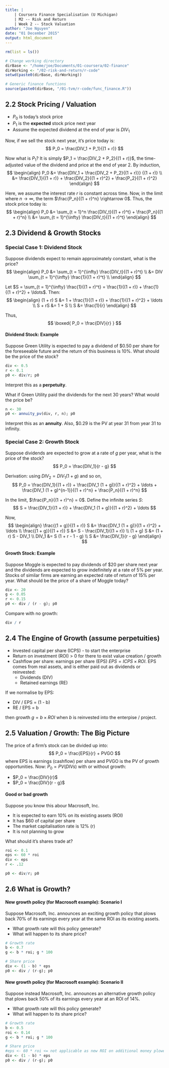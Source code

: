 ```yaml
---
title: |
    | Coursera Finance Specialisation (U Michigan)
    | M2 -- Risk and Return
    | Week 2 -- Stock Valuation
author: "Joe Nguyen"
date: "01 December 2015"
output: html_document
---
```


```r
rm(list = ls())

# Change working directory
dirBase <- "/home/joe/Documents/01-coursera/02-finance"
dirWorking <- "/02-risk-and-return/r-code"
setwd(paste0(dirBase, dirWorking))

# Generic finance functions
source(paste0(dirBase, "/01-tvm/r-code/func_finance.R"))
```


## 2.2 Stock Pricing / Valuation

- $P_0$ is today's stock price
- $P_1$ is the **expected** stock price next year
- Assume the expected dividend at the end of year is $DIV_1$

Now, if we sell the stock next year, it's price today is:
$$
P_0 = \frac{DIV_1 + P_1}{(1 + r)}
$$

Now what is $P_1$? It is simply $P_1 = \frac{DIV_2 + P_2}{(1 + r)}$, the time-adjusted value of the dividend and price at the end of year 2. By induction,
$$
\begin{align}
P_0 &= \frac{DIV_1 + \frac{DIV_2 + P_2}{(1 + r)}} {(1 + r)} \\
    &= \frac{DIV_1}{(1 + r)} + \frac{DIV_2}{(1 + r)^2} + \frac{P_2}{(1 + r)^2}
\end{align}
$$

Here, we assume the interest rate $r$ is constant across time. Now, in the limit where $n \rightarrow \infty$, the term $\frac{P_n}{(1 + r)^n} \rightarrow 0$. Thus, the stock price today is:
$$
\begin{align}
P_0 &= \sum_{t = 1}^n \frac{DIV_t}{(1 + r)^t} +  \frac{P_n}{(1 + r)^n} \\
    &= \sum_{t = 1}^{\infty} \frac{DIV_t}{(1 + r)^t}
\end{align}
$$


## 2.3 Dividend & Growth Stocks

### Special Case 1: Dividend Stock

Suppose dividends expect to remain approximately constant, what is the price?
$$
\begin{align}
P_0 &= \sum_{t = 1}^{\infty} \frac{DIV_t}{(1 + r)^t} \\
    &= DIV \sum_{t = 1}^{\infty} \frac{1}{(1 + r)^t} \\
\end{align}
$$

Let $S = \sum_{t = 1}^{\infty} \frac{1}{(1 + r)^t} = \frac{1}{(1 + r)} + \frac{1}{(1 + r)^2} + \ldots$. Then:
$$
\begin{align}
(1 + r) S &= 1 + \frac{1}{(1 + r)} + \frac{1}{(1 + r)^2} + \ldots \\
 S + rS   &= 1 + S \\
 S        &= \frac{1}{r}
\end{align}
$$

Thus,
$$
\boxed{ P_0 = \frac{DIV}{r} }
$$


#### Dividend Stock: Example

Suppose Green Utility is expected to pay a dividend of $0.50 per share for the foreseeable future and the return of this business is 10%. What should be the price of the stock?

```r
div <- 0.5
r <- 0.1
p0 <- div/r; p0
```
Interpret this as a **perpetuity**.

What if Green Utility paid the dividends for the next 30 years? What would the price be?
```r
n <- 30
p0 <- annuity_pv(div, r, n); p0
```
Interpret this as an **annuity**. Also, $0.29 is the PV at year 31 from year 31 to infinity.


### Special Case 2: Growth Stock

Suppose dividends are expected to grow at a rate of $g$ per year, what is the price of the stock?
$$
P_0 = \frac{DIV_1}{r - g}
$$

Derivation: using $DIV_2 = DIV_1 (1 + g)$ and so on,
$$
P_0 = \frac{DIV_1}{(1 + r)} + \frac{DIV_1 (1 + g)}{(1 + r)^2} + \ldots + \frac{DIV_1 (1 + g)^{n-1}}{(1 + r)^n} + \frac{P_n}{(1 + r)^n}
$$

In the limit, $\frac{P_n}{(1 + r)^n} = 0$. Define the infinite series $S$:
$$
S = \frac{DIV_1}{(1 + r)} + \frac{DIV_1 (1 + g)}{(1 + r)^2} + \ldots
$$

Now,
$$
\begin{align}
\frac{(1 + g)}{(1 + r)} S &= \frac{DIV_1 (1 + g)}{(1 + r)^2} + \ldots \\
\frac{(1 + g)}{(1 + r)} S &= S - \frac{DIV_1}{(1 + r)} \\
(1 + g) S                 &= (1 + r) S - DIV_1 \\
DIV_1                     &= S (1 + r - 1 - g) \\
S                         &= \frac{DIV_1}{r - g}
\end{align}
$$

#### Growth Stock: Example

Suppose Moggle is expected to pay dividends of $20 per share next year and the dividends are expected to grow indefinitely at a rate of 5% per year. Stocks of similar firms are earning an expected rate of return of 15% per year. What should be the price of a share of Moggle today?

```r
div <- 20
g <- 0.05
r <- 0.15
p0 <- div / (r - g); p0
```

Compare with no growth:

```r
div / r
```

## 2.4 The Engine of Growth (assume perpetuities)

- Invested capital per share (ICPS) - to start the enterprise
- Return on investment (ROI) > 0 for there to exist value creation / growth
- Cashflow per share: earnings per share (EPS) $EPS = ICPS \times ROI$. EPS comes from real assets, and is either paid out as dividends or reinvested:
    * Dividends (DIV)
    * Retained earnings (RE)
    
If we normalise by EPS:

* DIV / EPS = (1 - b)
* RE / EPS = b
    
then growth $g = b \times ROI$ when $b$ is reinvested into the enterpise / project.


## 2.5 Valuation / Growth: The Big Picture

The price of a firm's stock can be divided up into:
$$
P_0 = \frac{EPS}{r} + PVGO
$$
where EPS is earnings (cashflow) per share and PVGO is the PV of growth opportunities. Now: $P_0 = PV(DIVs)$ with or without growth:

- $P_0 = \frac{DIV}{r}$
- $P_0 = \frac{DIV}{r - g}$


#### Good or bad growth

Suppose you know this abour Macrosoft, Inc.

- It is expected to earn 10% on its existing assets (ROI)
- It has $60 of capital per share
- The market capitalisation rate is 12% (r)
- It is not planning to grow

What should it's shares trade at?

```r
roi <- 0.1
eps <- 60 * roi
div <- eps
r <- .12

p0 <- div/r; p0
```


## 2.6 What is Growth?

#### New growth policy (for Macrosoft example): Scenario I

Suppose Macrosoft, Inc. announces an exciting growth policy that plows back 70% of its earnings every year at the same ROI as its existing assets.

- What growth rate will this policy generate?
- What will happen to its share price?

```r
# Growth rate
b <- 0.7
g <- b * roi; g * 100

# Share price
div <- (1 - b) * eps
p0 <- div / (r-g); p0
```


#### New growth policy (for Macrosoft example): Scenario II

Suppose instead Macrosoft, Inc. announces an alternative growth policy that plows back 50% of its earnings every year at an ROI of 14%.

- What growth rate will this policy generate?
- What will happen to its share price?

```r
# Growth rate
b <- 0.5
roi <- 0.14
g <- b * roi; g * 100

# Share price
#eps <- 60 * roi <= not applicable as new ROI on additional money plowed back only (according to discussion forum)
div <- (1 - b) * eps
p0 <- div / (r-g); p0
```



